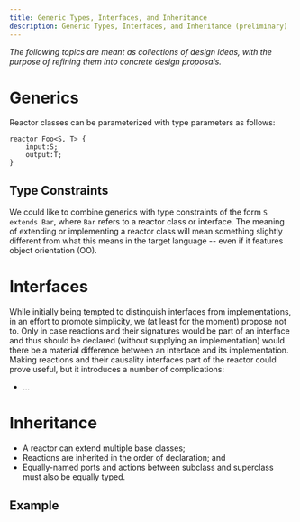 ```yaml
---
title: Generic Types, Interfaces, and Inheritance
description: Generic Types, Interfaces, and Inheritance (preliminary)
---
```


_The following topics are meant as collections of design ideas, with the purpose
of refining them into concrete design proposals._

# Generics

Reactor classes can be parameterized with type parameters as follows:

```lf
reactor Foo<S, T> {
    input:S;
    output:T;
}
```

## Type Constraints

We could like to combine generics with type constraints of the form
`S extends Bar`, where `Bar` refers to a reactor class or interface. The meaning
of extending or implementing a reactor class will mean something slightly
different from what this means in the target language -- even if it features
object orientation (OO).

# Interfaces

While initially being tempted to distinguish interfaces from implementations, in
an effort to promote simplicity, we (at least for the moment) propose not to.
Only in case reactions and their signatures would be part of an interface and
thus should be declared (without supplying an implementation) would there be a
material difference between an interface and its implementation. Making
reactions and their causality interfaces part of the reactor could prove useful,
but it introduces a number of complications:

- ...

# Inheritance

- A reactor can extend multiple base classes;
- Reactions are inherited in the order of declaration; and
- Equally-named ports and actions between subclass and superclass must also be
  equally typed.

## Example
